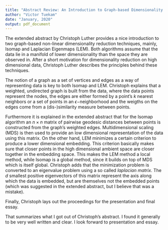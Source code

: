 ```yaml
---
title: "Abstract Review: An Introduction to Graph-based Dimensionality Reduction"
author: "Victor Tuekam"
date: "January, 2020"
output: pdf_document
---
```


The extended abstract by Christoph Luther provides a nice introduction to two graph-based non-linear dimensionality reduction techniques, mainly, Isomap and Laplacian Eigenmaps (LEM). Both algorithms assume that the data lie in a manifold of lower dimensionality than the space they are observed in. After a short motivation for dimensionality reduction on high dimensional data, Christoph Luther describes the principles behind these techniques.

The notion of a graph as a set of vertices and edges as a way of representing data is key to both Isomap and LEM. Christoph explains that a weighted, undirected graph is built from the data, where the data points represent the nodes, the edges are either formed by a point's $k$ nearest neighbors or a set of points in an  $\epsilon-$neighborhood and the weigths on the edges come from a (dis-)similarity measure between points.

Furthermore it is explained in the extended abstract that for the Isomap algorithm an $n \times n$ matrix of pairwise geodesic distances between points is constructed from the graph's weighted edges. Multidimensional scaling (MDS) is then used to provide an low dimensional representation of the data using this matrix. On the other hand, LEM minimizes a certain criterion to produce a lower dimensional embedding. This criterion basically makes sure that closer points in the high dimensional ambient space are closer together in the embedding space. This makes the LEM method a local method, while Isomap is a global method, since it builds on top of MDS which is itself global. Christoph adds that the minimization problem is converted to an eigenvalue problem using a so called *laplacian matrix*. The $d$ smallest positive eigenvectors of this matrix represent the axis along which the data is embedded, but are themselves not the embedded points (which was suggested in the extended abstract, but I believe that was a mistake).

Finally, Christoph lays out the proceedings for the presentation and final essay.

That summarizes what I got out of Christoph's abstract. I found it generally to be very well written and clear. I look forward to presentation and essay.
